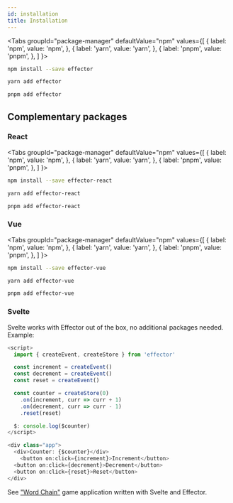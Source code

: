 ```yaml
---
id: installation
title: Installation
---
```


<!-- https://v2.docusaurus.io/docs/markdown-features#tabs -->
<!-- https://v2.docusaurus.io/docs/markdown-features#multi-language-support-code-blocks -->

<Tabs
  groupId="package-manager"
  defaultValue="npm"
  values={[
    { label: 'npm', value: 'npm', },
    { label: 'yarn', value: 'yarn', },
    { label: 'pnpm', value: 'pnpm', },
  ]
}>
<TabItem value="npm">

```bash
npm install --save effector
```

</TabItem>
<TabItem value="yarn">

```bash
yarn add effector
```

</TabItem>
<TabItem value="pnpm">

```bash
pnpm add effector
```

</TabItem>
</Tabs>


## Complementary packages

### React

<Tabs
  groupId="package-manager"
  defaultValue="npm"
  values={[
    { label: 'npm', value: 'npm', },
    { label: 'yarn', value: 'yarn', },
    { label: 'pnpm', value: 'pnpm', },
  ]
}>
<TabItem value="npm">

```bash
npm install --save effector-react
```

</TabItem>
<TabItem value="yarn">

```bash
yarn add effector-react
```

</TabItem>
<TabItem value="pnpm">

```bash
pnpm add effector-react
```

</TabItem>
</Tabs>

### Vue

<Tabs
  groupId="package-manager"
  defaultValue="npm"
  values={[
    { label: 'npm', value: 'npm', },
    { label: 'yarn', value: 'yarn', },
    { label: 'pnpm', value: 'pnpm', },
  ]
}>
<TabItem value="npm">

```bash
npm install --save effector-vue
```

</TabItem>
<TabItem value="yarn">

```bash
yarn add effector-vue
```

</TabItem>
<TabItem value="pnpm">

```bash
pnpm add effector-vue
```

</TabItem>
</Tabs>

### Svelte

Svelte works with Effector out of the box, no additional packages needed. 
Example:

```js
<script>
  import { createEvent, createStore } from 'effector'

  const increment = createEvent()
  const decrement = createEvent()
  const reset = createEvent()

  const counter = createStore(0)
    .on(increment, curr => curr + 1)
    .on(decrement, curr => curr - 1)
    .reset(reset)

  $: console.log($counter)
</script>

<div class="app">
  <div>Counter: {$counter}</div>
	<button on:click={increment}>Increment</button>
  <button on:click={decrement}>Decrement</button>
  <button on:click={reset}>Reset</button>
</div>
```

See ["Word Chain"](https://github.com/today-/citycatch) game application written with Svelte and Effector.
